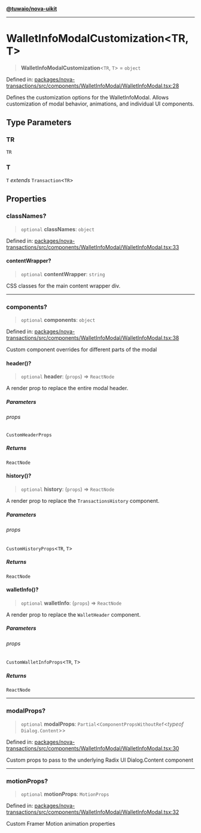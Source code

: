 [**@tuwaio/nova-uikit**](../../../README.md)

***

# WalletInfoModalCustomization\<TR, T\>

> **WalletInfoModalCustomization**\<`TR`, `T`\> = `object`

Defined in: [packages/nova-transactions/src/components/WalletInfoModal/WalletInfoModal.tsx:28](https://github.com/TuwaIO/nova-uikit/blob/6c97c381f0e2c0df922ab158d0d6a629378a1956/packages/nova-transactions/src/components/WalletInfoModal/WalletInfoModal.tsx#L28)

Defines the customization options for the WalletInfoModal.
Allows customization of modal behavior, animations, and individual UI components.

## Type Parameters

### TR

`TR`

### T

`T` *extends* `Transaction`\<`TR`\>

## Properties

### classNames?

> `optional` **classNames**: `object`

Defined in: [packages/nova-transactions/src/components/WalletInfoModal/WalletInfoModal.tsx:33](https://github.com/TuwaIO/nova-uikit/blob/6c97c381f0e2c0df922ab158d0d6a629378a1956/packages/nova-transactions/src/components/WalletInfoModal/WalletInfoModal.tsx#L33)

#### contentWrapper?

> `optional` **contentWrapper**: `string`

CSS classes for the main content wrapper div.

***

### components?

> `optional` **components**: `object`

Defined in: [packages/nova-transactions/src/components/WalletInfoModal/WalletInfoModal.tsx:38](https://github.com/TuwaIO/nova-uikit/blob/6c97c381f0e2c0df922ab158d0d6a629378a1956/packages/nova-transactions/src/components/WalletInfoModal/WalletInfoModal.tsx#L38)

Custom component overrides for different parts of the modal

#### header()?

> `optional` **header**: (`props`) => `ReactNode`

A render prop to replace the entire modal header.

##### Parameters

###### props

`CustomHeaderProps`

##### Returns

`ReactNode`

#### history()?

> `optional` **history**: (`props`) => `ReactNode`

A render prop to replace the `TransactionsHistory` component.

##### Parameters

###### props

`CustomHistoryProps`\<`TR`, `T`\>

##### Returns

`ReactNode`

#### walletInfo()?

> `optional` **walletInfo**: (`props`) => `ReactNode`

A render prop to replace the `WalletHeader` component.

##### Parameters

###### props

`CustomWalletInfoProps`\<`TR`, `T`\>

##### Returns

`ReactNode`

***

### modalProps?

> `optional` **modalProps**: `Partial`\<`ComponentPropsWithoutRef`\<*typeof* `Dialog.Content`\>\>

Defined in: [packages/nova-transactions/src/components/WalletInfoModal/WalletInfoModal.tsx:30](https://github.com/TuwaIO/nova-uikit/blob/6c97c381f0e2c0df922ab158d0d6a629378a1956/packages/nova-transactions/src/components/WalletInfoModal/WalletInfoModal.tsx#L30)

Custom props to pass to the underlying Radix UI Dialog.Content component

***

### motionProps?

> `optional` **motionProps**: `MotionProps`

Defined in: [packages/nova-transactions/src/components/WalletInfoModal/WalletInfoModal.tsx:32](https://github.com/TuwaIO/nova-uikit/blob/6c97c381f0e2c0df922ab158d0d6a629378a1956/packages/nova-transactions/src/components/WalletInfoModal/WalletInfoModal.tsx#L32)

Custom Framer Motion animation properties
